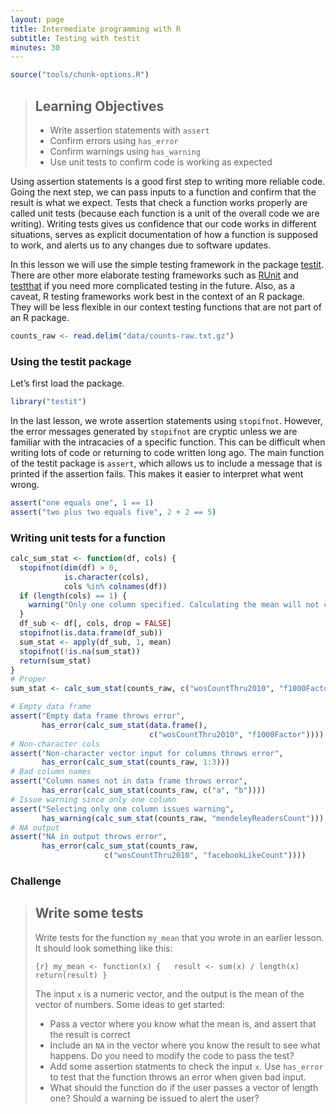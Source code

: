 ```yaml
---
layout: page
title: Intermediate programming with R
subtitle: Testing with testit
minutes: 30
---
```


```r
source("tools/chunk-options.R")
```

> ## Learning Objectives {.objectives}
>
> * Write assertion statements with `assert`
> * Confirm errors using `has_error`
> * Confirm warnings using `has_warning`
> * Use unit tests to confirm code is working as expected

Using assertion statements is a good first step to writing more reliable code.
Going the next step, we can pass inputs to a function and confirm that the result is what we expect.
Tests that check a function works properly are called unit tests (because each function is a unit of the overall code we are writing).
Writing tests gives us confidence that our code works in different situations,
serves as explicit documentation of how a function is supposed to work,
and alerts us to any changes due to software updates.

In this lesson we will use the simple testing framework in the package [testit][].
There are other more elaborate testing frameworks such as [RUnit][] and [testthat][] if you need more complicated testing in the future.
Also, as a caveat, R testing frameworks work best in the context of an R package.
They will be less flexible in our context testing functions that are not part of an R package.

[testit]: https://cran.r-project.org/web/packages/testit/index.html
[RUnit]: https://cran.r-project.org/web/packages/RUnit/index.html
[testthat]: https://cran.r-project.org/web/packages/testthat/index.html

```r
counts_raw <- read.delim("data/counts-raw.txt.gz")
```


### Using the testit package

Let's first load the package.

```r
library("testit")
```

In the last lesson, we wrote assertion statements using `stopifnot`.
However, the error messages generated by `stopifnot` are cryptic unless we are familiar with the intracacies of a specific function.
This can be difficult when writing lots of code or returning to code written long ago.
The main function of the testit package is `assert`, which allows us to include a message that is printed if the assertion fails.
This makes it easier to interpret what went wrong.

```r
assert("one equals one", 1 == 1)
assert("two plus two equals five", 2 + 2 == 5)
```

### Writing unit tests for a function

```r
calc_sum_stat <- function(df, cols) {
  stopifnot(dim(df) > 0,
            is.character(cols),
            cols %in% colnames(df))
  if (length(cols) == 1) {
    warning("Only one column specified. Calculating the mean will not change anything.")
  }
  df_sub <- df[, cols, drop = FALSE]
  stopifnot(is.data.frame(df_sub))
  sum_stat <- apply(df_sub, 1, mean)
  stopifnot(!is.na(sum_stat))
  return(sum_stat)
}
# Proper
sum_stat <- calc_sum_stat(counts_raw, c("wosCountThru2010", "f1000Factor"))
```

```r
# Empty data frame
assert("Empty data frame throws error",
       has_error(calc_sum_stat(data.frame(),
                               c("wosCountThru2010", "f1000Factor"))))
# Non-character cols
assert("Non-character vector input for columns throws error",
       has_error(calc_sum_stat(counts_raw, 1:3)))
# Bad column names
assert("Column names not in data frame throws error",
       has_error(calc_sum_stat(counts_raw, c("a", "b"))))
# Issue warning since only one column
assert("Selecting only one column issues warning",
       has_warning(calc_sum_stat(counts_raw, "mendeleyReadersCount")))
# NA output
assert("NA in output throws error",
       has_error(calc_sum_stat(counts_raw,
                     c("wosCountThru2010", "facebookLikeCount"))))
```



### Challenge

> ## Write some tests {.challenge}
>
> Write tests for the function `my_mean` that you wrote in an earlier lesson.
> It should look something like this:
>
> ```{r}
> my_mean <- function(x) {
>   result <- sum(x) / length(x)
>   return(result)
> }
> ```
> 
> The input `x` is a numeric vector, and the output is the mean of the vector of numbers.
> Some ideas to get started:
>
> * Pass a vector where you know what the mean is, and assert that the result is correct
> * Include an `NA` in the vector where you know the result to see what happens.
Do you need to modify the code to pass the test?
> * Add some assertion statments to check the input `x`.
> Use `has_error` to test that the function throws an error when given bad input.
> * What should the function do if the user passes a vector of length one?
> Should a warning be issued to alert the user?
